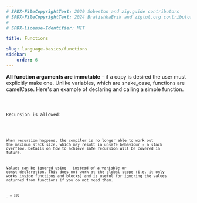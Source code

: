 ```yaml
---
# SPDX-FileCopyrightText: 2020 Sobeston and zig.guide contributors
# SPDX-FileCopyrightText: 2024 BratishkaErik and zigtut.org contributors
#
# SPDX-License-Identifier: MIT

title: Functions

slug: language-basics/functions
sidebar:
    order: 6
---
```




**All function arguments are immutable** - if a copy is desired the user must
explicitly make one. Unlike variables, which are snake_case, functions are
camelCase. Here's an example of declaring and calling a simple function.

<Code code={Functions} collapse="1-2" lang="zig"/>

Recursion is allowed:

<Code code={FunctionsRecursion} collapse="1-2" lang="zig"/>

When recursion happens, the compiler is no longer able to work out the maximum
stack size, which may result in unsafe behaviour - a stack overflow. Details on
how to achieve safe recursion will be covered in future.

Values can be ignored using `_` instead of a variable or const declaration. This
does not work at the global scope (i.e. it only works inside functions and
blocks) and is useful for ignoring the values returned from functions if you do
not need them.

```zig
_ = 10;
```
